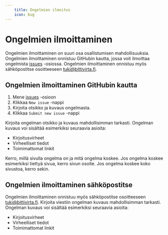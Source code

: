 ```yaml
---
    title: Ongelmien ilmoitus
    icon: bug
---
```

# Ongelmien ilmoittaminen

Ongelmien ilmoittaminen on suuri osa osallistumisen mahdollisuuksia. Ongelmien ilmoittaminen onnistuu GitHubin kautta, jossa voit ilmoittaa ongelmista [issues](https://github.com/bittivirta/docs/issues) -osiossa. Ongelmien ilmoittaminen onnistuu myös sähköpostitse osoitteeseen [tuki@bittivirta.fi](mailto:tuki@bittivirta.fi).

## Ongelmien ilmoittaminen GitHubin kautta

1. Mene [issues](https://github.com/bittivirta/docs/issues) -osioon
2. Klikkaa `New issue` -nappi
3. Kirjoita otsikko ja kuvaus ongelmasta.
4. Klikkaa `Submit new issue` -nappi

Kirjoita ongelman otsikko ja kuvaus mahdollisimman tarkasti. Ongelman kuvaus voi sisältää esimerkiksi seuraavia asioita:

- Kirjoitusvirheet
- Virheelliset tiedot
- Toimimattomat linkit

Kerro, millä sivulla ongelma on ja mitä ongelma koskee. Jos ongelma koskee esimerkiksi tiettyä sivua, kerro sivun osoite. Jos ongelma koskee koko sivustoa, kerro sekin.

## Ongelmien ilmoittaminen sähköpostitse

Ongelmien ilmoittaminen onnistuu myös sähköpostitse osoitteeseen [tuki@bittivirta.fi](mailto:tuki@bittivirta.fi). Kirjoita viestiin ongelman kuvaus mahdollisimman tarkasti. Ongelman kuvaus voi sisältää esimerkiksi seuraavia asioita:

- Kirjoitusvirheet
- Virheelliset tiedot
- Toimimattomat linkit
